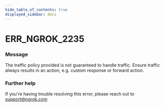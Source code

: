 ```yaml
---
hide_table_of_contents: true
displayed_sidebar: docs
---
```



# ERR_NGROK_2235

### Message
The traffic policy provided is not guaranteed to handle traffic. Ensure traffic always results in an action, e.g. custom response or forward action.

<ErrorDetails error='err_ngrok_2235' />


### Further help
If you're having trouble resolving this error, please reach out to [support@ngrok.com](mailto:support@ngrok.com?subject=Help%20with%20ERR_NGROK_2235)

